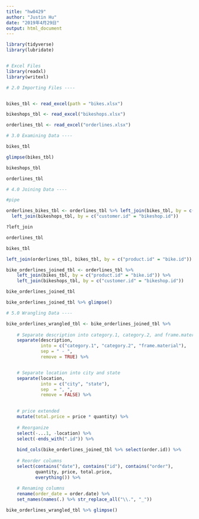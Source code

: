---
title: "hw0429"
author: "Justin Hu"
date: "2019年4月29日"
output: html_document
---


```{r}
library(tidyverse)
library(lubridate)


# Excel Files
library(readxl)
library(writexl)
```

```{r}
# 2.0 Importing Files ----


bikes_tbl <- read_excel(path = "bikes.xlsx")

bikeshops_tbl <- read_excel("bikeshops.xlsx")

orderlines_tbl <- read_excel("orderlines.xlsx")
```

```{r}
# 3.0 Examining Data ----

bikes_tbl

glimpse(bikes_tbl)

bikeshops_tbl

orderlines_tbl
```

```{r}
# 4.0 Joining Data ----

#pipe

orderlines_bikes_tbl <- orderlines_tbl %>% left_join(bikes_tbl, by = c("product.id"="bike.id")) %>% 
  left_join(bikeshops_tbl, by = c("customer.id" = "bikeshop.id"))  

?left_join

orderlines_tbl

bikes_tbl

left_join(orderlines_tbl, bikes_tbl, by = c("product.id" = "bike.id"))

bike_orderlines_joined_tbl <- orderlines_tbl %>%
    left_join(bikes_tbl, by = c("product.id" = "bike.id")) %>%
    left_join(bikeshops_tbl, by = c("customer.id" = "bikeshop.id"))

bike_orderlines_joined_tbl

bike_orderlines_joined_tbl %>% glimpse()
```

```{r}
# 5.0 Wrangling Data ----

bike_orderlines_wrangled_tbl <- bike_orderlines_joined_tbl %>%
    
    # Separate description into category.1, category.2, and frame.material
    separate(description,
             into = c("category.1", "category.2", "frame.material"),
             sep = " - ",
             remove = TRUE) %>%


    # Separate location into city and state
    separate(location,
             into = c("city", "state"),
             sep  = ", ",
             remove = FALSE) %>%

    
    # price extended
    mutate(total.price = price * quantity) %>%
    
    # Reorganize
    select(-...1, -location) %>%
    select(-ends_with(".id")) %>%
    
    bind_cols(bike_orderlines_joined_tbl %>% select(order.id)) %>%
    
    # Reorder columns
    select(contains("date"), contains("id"), contains("order"),
           quantity, price, total.price,
           everything()) %>%
    
    # Renaming columns
    rename(order_date = order.date) %>%
    set_names(names(.) %>% str_replace_all("\\.", "_")) 

bike_orderlines_wrangled_tbl %>% glimpse()
```